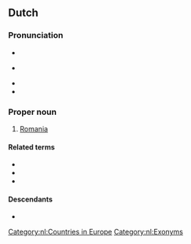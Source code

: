 ==Dutch==
{{wp|lang=nl}}
===Pronunciation===
* {{IPA|/ruˈmeː.ni.(j)ə/|lang=nl}}
* {{a|NL}} {{audio|Nl-Roemenië.ogg|audio|lang=nl}}
* {{hyphenation|lang=nl|Roe|me|nië}}
* {{rhyme|lang=nl|eːniə}}

===Proper noun===
{{nl-proper noun|n}}

# [[Romania]]

====Related terms====
* {{l|nl|Roemeen}}
* {{l|nl|Roemeens}}
* {{l|nl|Roemeense}}

====Descendants====
* {{desc|af|Roemenië}}

[[Category:nl:Countries in Europe]]
[[Category:nl:Exonyms]]